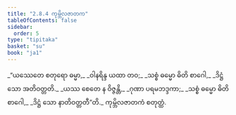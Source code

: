 ```yaml
---
title: "2.8.4 ကုမ္ဘိလဇာတက"
tableOfContents: false
sidebar:
  order: 5
type: "tipitaka"
basket: "su"
book: "ja1"
---
```



<DynamicBreadcrumb />

<Division number="147" book="ja1">

<Paragraph number="579" type="verses" book="ja1">
_“ယဿေတေ စတုရော ဓမ္မာ,_  
_ဝါနရိန္ဒ ယထာ တဝ;_  
_သစ္စံ ဓမ္မော ဓိတိ စာဂေါ,_  
_ဒိဋ္ဌံ သော အတိဝတ္တတိ._  

</Paragraph>

</Division>
<Division number="148" book="ja1">

<Paragraph number="580" type="verses" book="ja1">
_ယဿ စေတေ န ဝိဇ္ဇန္တိ,_  
_ဂုဏာ ပရမဘဒ္ဒကာ;_  
_သစ္စံ ဓမ္မော ဓိတိ စာဂေါ,_  
_ဒိဋ္ဌံ သော နာတိဝတ္တတီ”တိ._  


</Paragraph>
</Division>

<Paragraph number="581" type="center" book="ja1">
ကုမ္ဘိလဇာတကံ စတုတ္ထံ.
</Paragraph>